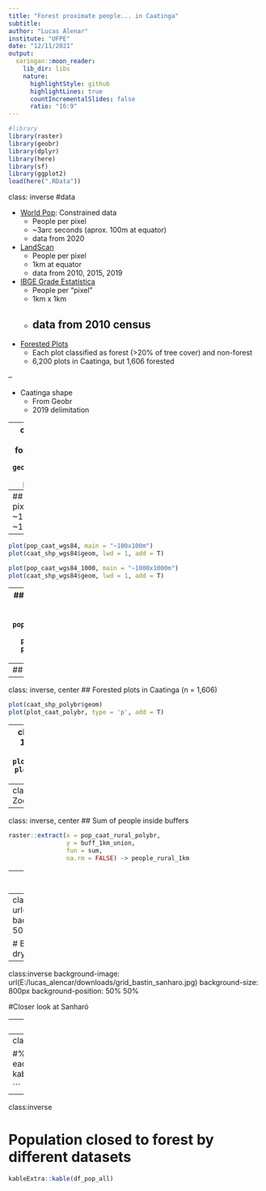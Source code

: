 ```yaml
---
title: "Forest proximate people... in Caatinga"
subtitle: 
author: "Lucas Alenar"
institute: "UFPE"
date: "12/11/2021"
output:
  xaringan::moon_reader:
    lib_dir: libs
    nature:
      highlightStyle: github
      highlightLines: true
      countIncrementalSlides: false
      ratio: "16:9"
---
```

```r
#library
library(raster)
library(geobr)
library(dplyr)
library(here)
library(sf)
library(ggplot2)
load(here(".RData"))
```

class: inverse
#data

- [World Pop](https://www.worldpop.org/): Constrained data
  - People per pixel
  - ~3arc seconds (aprox. 100m at equator)
  - data from 2020
- [LandScan](https://landscan.ornl.gov/)
  - People per pixel
  - 1km at equator
  - data from 2010, 2015, 2019
- [IBGE Grade Estatística](https://geoftp.ibge.gov.br/recortes_para_fins_estatisticos/grade_estatistica/censo_2010/grade_estatistica.pdf)
  - People per "pixel"
  - 1km x 1km
  - data from 2010 census
--

- [Forested Plots](https://www.science.org/doi/10.1126/science.aam6527)
  - Each plot classified as forest (>20% of tree cover) and non-forest
  - 6,200 plots in Caatinga, but 1,606 forested

--

- Caatinga shape
  - From Geobr
  - 2019 delimitation

---
class: inverse, center
#steps to calculate forest proximate people
```r
geobr::read_country()%>%
  plot(lwd = 1)
plot(br_pop, add=T)
```

---
## crop and Change the pixel size
- from ~100x100m to ~1000x1000m
```r
raster::crop(x = br_pop, y = caat_shp_wgs84_sp) -> br_pop_crop
raster::mask(x = br_pop_crop, mask = caat_shp_wgs84_sp) -> pop_caat_wgs84 #filtering only population in Caatinga
aggregate(x = pop_caat_wgs84, fact = 10, fun = sum) ->pop_caat_wgs84_1000
```

---
```r
plot(pop_caat_wgs84, main = "~100x100m")
plot(caat_shp_wgs84$geom, lwd = 1, add = T)

plot(pop_caat_wgs84_1000, main = "~1000x1000m")
plot(caat_shp_wgs84$geom, lwd = 1, add = T)

```

---
## split rural/urban pixels
- OECD: 150people/km² considered urban
- In our pixel size: 130people/km²
```r
pop_caat_polybr_1000[is.na(pop_caat_polybr_1000)] <- 0 #change "no data" to zero population
pop_caat_polybr_1000 -> pop_caat_rural_polybr
pop_caat_rural_polybr[pop_caat_rural_polybr > 130] <- 0
```

---
## Location of "rural" population in Caatinga
```r
plot(pop_caat_polybr_1000 > 130, main = "urban caatinga population")
plot(pop_caat_polybr_1000 < 130 & pop_caat_polybr_1000 > 0, main = "rural caatinga population")
```

---
class: inverse, center
## Forested plots in Caatinga (n = 1,606)
```r
plot(caat_shp_polybr$geom)
plot(plot_caat_polybr, type = 'p', add = T)
```

---
class: inverse, center
## 10km buffer with union functions
```r
plot(caat_shp_polybr$geom)
plot(buff_10km_union, add = T)
```

---
class: inverse, center
## Zoom in the NE of Caatinga
```r
ggplot() +
  geom_raster(data = pop_caat_rural_tibble, aes(x=x, y=y, fill=bra_ppp_2020_UNadj_constrained))+
  geom_sf(data = caat_shp_polybr, fill= NA, colour = "black", size = .3) +
  geom_sf(data = plot_caat_polybr, size =0.1) +
  geom_sf(data=st_as_sf(buff_1km_union), fill = NA, col = "red") +
  geom_sf(data=st_as_sf(buff_5km_union), fill = NA, col = "red") +
  geom_sf(data=st_as_sf(buff_10km_union), fill = NA, col = "red") +
  coord_cartesian(xlim = c(6500000,7000000), ylim = c(9000000,9500000))+
  coord_sf(xlim = c(6800000,7000000), ylim = c(9000000,9200000))+
  scale_fill_viridis_c(name = "Rural population in Caatinga") +
  theme(panel.background = element_blank(),
        axis.title = element_blank()
  )
```

---
class: inverse, center
## Sum of people inside buffers
```r
raster::extract(x = pop_caat_rural_polybr,
                y = buff_1km_union,
                fun = sum,
                na.rm = FALSE) -> people_rural_1km
```

---
class:inverse, center
```r

kableExtra::kable(df_results)
```

---
class:inverse
background-image: url(E:/lucas_alencar/downloads/grid_bastin.jpg)
background-size: 800px
background-position: 50% 50%

# Bastin et al Samples of forest cover in drylands

---
class:inverse
background-image: url(E:/lucas_alencar/downloads/grid_bastin_sanharo.jpg)
background-size: 800px
background-position: 50% 50%

#Closer look at Sanharó

---
class:inverse

# frequency of forested plots in mapbiomas land cover categories
```r
freq_forest_landuse
```

---
class:inverse

#% of forest (Mapbiomas) inside each buffer
```r
kableExtra::kable(df_forest_result)

```

---
class:inverse

# Population closed to forest by different datasets
```r
kableExtra::kable(df_pop_all)

```


